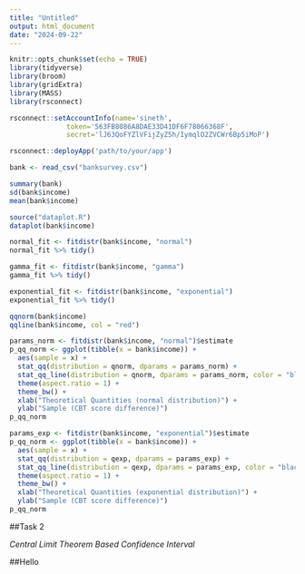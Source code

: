 ---
title: "Untitled"
output: html_document
date: "2024-09-22"
---

```{r setup, include=FALSE}
knitr::opts_chunk$set(echo = TRUE)
library(tidyverse)
library(broom)
library(gridExtra)
library(MASS)
library(rsconnect)
```

```{r}
rsconnect::setAccountInfo(name='sineth',
			  token='563FB8086A8DAE33D41DF6F78066368F',
			  secret='lJ63QoFYZlVFijZyZ5h/IymqlO2ZVCWr6Bp5iMoP')
```

```{r}
rsconnect::deployApp('path/to/your/app')
```


```{r}
bank <- read_csv("banksurvey.csv")
```

```{r}
summary(bank) 
sd(bank$income)
mean(bank$income)
```

```{r}
source("dataplot.R") 
dataplot(bank$income)

normal_fit <- fitdistr(bank$income, "normal")
normal_fit %>% tidy()

gamma_fit <- fitdistr(bank$income, "gamma") 
gamma_fit %>% tidy()

exponential_fit <- fitdistr(bank$income, "exponential") 
exponential_fit %>% tidy()
```

```{r}
qqnorm(bank$income)
qqline(bank$income, col = "red")
```


```{r}
params_norm <- fitdistr(bank$income, "normal")$estimate
p_qq_norm <- ggplot(tibble(x = bank$income)) + 
  aes(sample = x) + 
  stat_qq(distribution = qnorm, dparams = params_norm) + 
  stat_qq_line(distribution = qnorm, dparams = params_norm, color = "black") + 
  theme(aspect.ratio = 1) + 
  theme_bw() + 
  xlab("Theoretical Quantities (normal distribution)") + 
  ylab("Sample (CBT score difference)")
p_qq_norm 
```


```{r}
params_exp <- fitdistr(bank$income, "exponential")$estimate
p_qq_norm <- ggplot(tibble(x = bank$income)) + 
  aes(sample = x) + 
  stat_qq(distribution = qexp, dparams = params_exp) + 
  stat_qq_line(distribution = qexp, dparams = params_exp, color = "black") + 
  theme(aspect.ratio = 1) + 
  theme_bw() + 
  xlab("Theoretical Quantities (exponential distribution)") + 
  ylab("Sample (CBT score difference)")
p_qq_norm 
```




##Task 2 

*Central Limit Theorem Based Confidence Interval* 

##Hello 